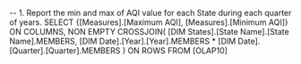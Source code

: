 -- 1. Report the min and max of AQI value for each State during each quarter of years.
SELECT 
    {[Measures].[Maximum AQI], [Measures].[Minimum AQI]} ON COLUMNS,
    NON EMPTY 
    CROSSJOIN(
        [DIM States].[State Name].[State Name].MEMBERS,
        [DIM Date].[Year].[Year].MEMBERS *
        [DIM Date].[Quarter].[Quarter].MEMBERS
    ) ON ROWS
FROM [OLAP10]